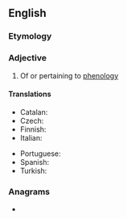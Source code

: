 ==English==

===Etymology===
{{suffix|en|phenology|ical}}

===Adjective===
{{en-adj}}

# Of or pertaining to [[phenology]]

====Translations====
{{trans-top|pertaining to phenology}}
* Catalan: {{t|ca|fenològic}}
* Czech: {{t|cs|fenologický|m}}
* Finnish: {{t|fi|fenologinen}}
* Italian: {{t|it|fenologico}}
{{trans-mid}}
* Portuguese: {{t|pt|fenológico}}
* Spanish: {{t+|es|fenológico}}
* Turkish: {{t+|tr|belirti bilimsel}}
{{trans-bottom}}

===Anagrams===
* {{anagrams|en|a=aceghillnoop|nephological}}